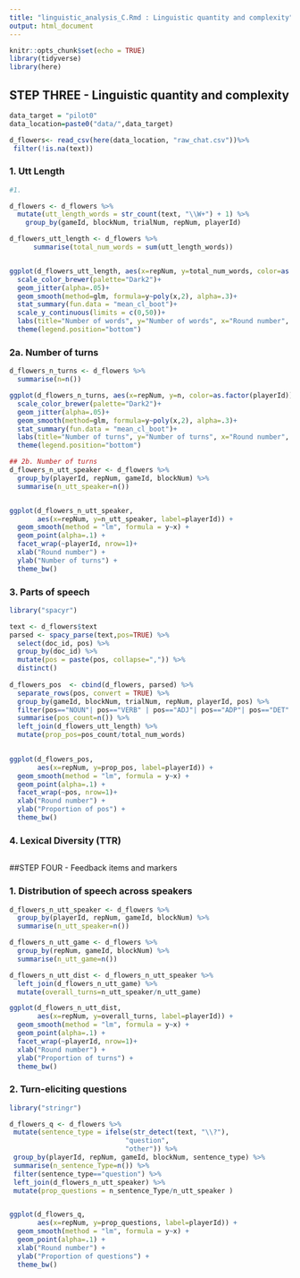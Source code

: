 ```yaml
---
title: "linguistic_analysis_C.Rmd : Linguistic quantity and complexity"
output: html_document
---
```


```r
knitr::opts_chunk$set(echo = TRUE)
library(tidyverse)
library(here)
```

## STEP THREE - Linguistic quantity and complexity


```r
data_target = "pilot0"
data_location=paste0("data/",data_target)

d_flowers<- read_csv(here(data_location, "raw_chat.csv"))%>%
 filter(!is.na(text))
```

### 1. Utt Length
```r
#1. 

d_flowers <- d_flowers %>%
  mutate(utt_length_words = str_count(text, "\\W+") + 1) %>% 
    group_by(gameId, blockNum, trialNum, repNum, playerId) 

d_flowers_utt_length <- d_flowers %>%
      summarise(total_num_words = sum(utt_length_words))


ggplot(d_flowers_utt_length, aes(x=repNum, y=total_num_words, color=as.factor(playerId)))+
  scale_color_brewer(palette="Dark2")+
  geom_jitter(alpha=.05)+
  geom_smooth(method=glm, formula=y~poly(x,2), alpha=.3)+
  stat_summary(fun.data = "mean_cl_boot")+
  scale_y_continuous(limits = c(0,50))+
  labs(title="Number of words", y="Number of words", x="Round number", color="playerId")+
  theme(legend.position="bottom")
```

### 2a. Number of turns
```r


d_flowers_n_turns <- d_flowers %>%
  summarise(n=n())

ggplot(d_flowers_n_turns, aes(x=repNum, y=n, color=as.factor(playerId)))+
  scale_color_brewer(palette="Dark2")+
  geom_jitter(alpha=.05)+
  geom_smooth(method=glm, formula=y~poly(x,2), alpha=.3)+
  stat_summary(fun.data = "mean_cl_boot")+
  labs(title="Number of turns", y="Number of turns", x="Round number", color="playerId")+
  theme(legend.position="bottom")

```

```r
## 2b. Number of turns
d_flowers_n_utt_speaker <- d_flowers %>%
  group_by(playerId, repNum, gameId, blockNum) %>%
  summarise(n_utt_speaker=n())


ggplot(d_flowers_n_utt_speaker, 
       aes(x=repNum, y=n_utt_speaker, label=playerId)) + 
  geom_smooth(method = "lm", formula = y~x) + 
  geom_point(alpha=.1) +
  facet_wrap(~playerId, nrow=1)+
  xlab("Round number") + 
  ylab("Number of turns") + 
  theme_bw()
```

### 3. Parts of speech
```r

library("spacyr")

text <- d_flowers$text
parsed <- spacy_parse(text,pos=TRUE) %>%
  select(doc_id, pos) %>%
  group_by(doc_id) %>%
  mutate(pos = paste(pos, collapse=",")) %>%
  distinct()
  
d_flowers_pos  <- cbind(d_flowers, parsed) %>%
  separate_rows(pos, convert = TRUE) %>%
  group_by(gameId, blockNum, trialNum, repNum, playerId, pos) %>%
  filter(pos=="NOUN"| pos=="VERB" | pos=="ADJ"| pos=="ADP"| pos=="DET" | pos=="PRON") %>%
  summarise(pos_count=n()) %>%
  left_join(d_flowers_utt_length) %>%
  mutate(prop_pos=pos_count/total_num_words)
        

ggplot(d_flowers_pos, 
       aes(x=repNum, y=prop_pos, label=playerId)) + 
  geom_smooth(method = "lm", formula = y~x) + 
  geom_point(alpha=.1) +
  facet_wrap(~pos, nrow=1)+
  xlab("Round number") + 
  ylab("Proportion of pos") + 
  theme_bw()

```

### 4. Lexical Diversity (TTR)

```r


```

##STEP FOUR - Feedback items and markers

### 1. Distribution of speech across speakers
```r

d_flowers_n_utt_speaker <- d_flowers %>%
  group_by(playerId, repNum, gameId, blockNum) %>%
  summarise(n_utt_speaker=n())

d_flowers_n_utt_game <- d_flowers %>%
  group_by(repNum, gameId, blockNum) %>%
  summarise(n_utt_game=n())

d_flowers_n_utt_dist <- d_flowers_n_utt_speaker %>%
  left_join(d_flowers_n_utt_game) %>%
  mutate(overall_turns=n_utt_speaker/n_utt_game)

ggplot(d_flowers_n_utt_dist, 
       aes(x=repNum, y=overall_turns, label=playerId)) + 
  geom_smooth(method = "lm", formula = y~x) + 
  geom_point(alpha=.1) +
  facet_wrap(~playerId, nrow=1)+
  xlab("Round number") + 
  ylab("Proportion of turns") + 
  theme_bw()

```


### 2. Turn-eliciting questions

```r
library("stringr")

d_flowers_q <- d_flowers %>% 
 mutate(sentence_type = ifelse(str_detect(text, "\\?"), 
                             "question",
                             "other")) %>%
 group_by(playerId, repNum, gameId, blockNum, sentence_type) %>%
 summarise(n_sentence_Type=n()) %>%
 filter(sentence_type=="question") %>%
 left_join(d_flowers_n_utt_speaker) %>%
 mutate(prop_questions = n_sentence_Type/n_utt_speaker )  


ggplot(d_flowers_q, 
       aes(x=repNum, y=prop_questions, label=playerId)) + 
  geom_smooth(method = "lm", formula = y~x) + 
  geom_point(alpha=.1) +
  xlab("Round number") + 
  ylab("Proportion of questions") + 
  theme_bw()

```
